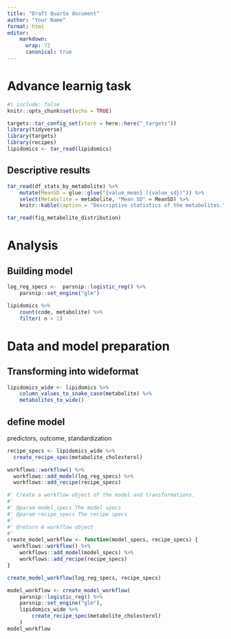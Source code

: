 ```yaml
---
title: "Draft Quarto document"
author: "Your Name"
format: html
editor:
    markdown: 
      wrap: 72
      canonical: true
---
```


# Advance learnig task

```r
#| include: false
knitr::opts_chunk$set(echo = TRUE)

targets::tar_config_set(store = here::here("_targets"))
library(tidyverse)
library(targets)
library(recipes)
lipidomics <- tar_read(lipidomics)
```

## Descriptive results

```r
tar_read(df_stats_by_metabolite) %>%
    mutate(MeanSD = glue::glue("{value_mean} ({value_sd})")) %>%
    select(Metabolite = metabolite, "Mean SD" = MeanSD) %>%
    knitr::kable(caption = "Descriptive statistics of the metabolites.")
```

```r
tar_read(fig_metabolite_distribution)
```

# Analysis

## Building model

```r
log_reg_specs <-  parsnip::logistic_reg() %>% 
    parsnip::set_engine("glm")
```

```r
lipidomics %>% 
    count(code, metabolite) %>% 
    filter( n > 1)
```

# Data and model preparation

## Transforming into wideformat

```r
lipidomics_wide <- lipidomics %>% 
    column_values_to_snake_case(metabolite) %>% 
    metabolites_to_wide()
```

## define model

predictors, outcome, standardization

```r
recipe_specs <- lipidomics_wide %>%
  create_recipe_spec(metabolite_cholesterol)
```

```r
workflows::workflow() %>%
  workflows::add_model(log_reg_specs) %>%
  workflows::add_recipe(recipe_specs)
```

```r
#' Create a workflow object of the model and transformations.
#'
#' @param model_specs The model specs
#' @param recipe_specs The recipe specs
#'
#' @return A workflow object
#'
create_model_workflow <- function(model_specs, recipe_specs) {
  workflows::workflow() %>%
    workflows::add_model(model_specs) %>%
    workflows::add_recipe(recipe_specs)
}
```

```r
create_model_workflow(log_reg_specs, recipe_specs)
```

```r
model_workflow <- create_model_workflow( 
    parsnip::logistic_reg() %>% 
    parsnip::set_engine("glm"),
    lipidomics_wide %>% 
        create_recipe_spec(metabolite_cholesterol)
    )
model_workflow
```
